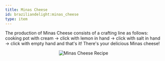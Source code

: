 ```yaml
---
title: Minas Cheese
id: braziliandelight:minas_cheese
type: item
---
```


The production of Minas Cheese consists of a crafting line as follows:
cooking pot with cream → click with lemon in hand → click with salt in hand → click with empty hand and that's it! There's your delicious Minas cheese!

<p align="center">
    <img src="https://github.com/danbrown/deltaboxwiki/blob/main/docs/braziliandelight/.assets/vids/minas_cheese_recipe.gif?raw=true"
        alt="Minas Cheese Recipe"
        style={{width: "350px", height: "auto", imageRendering: "pixelated", marginRight: "8px"}}
    />
</p>